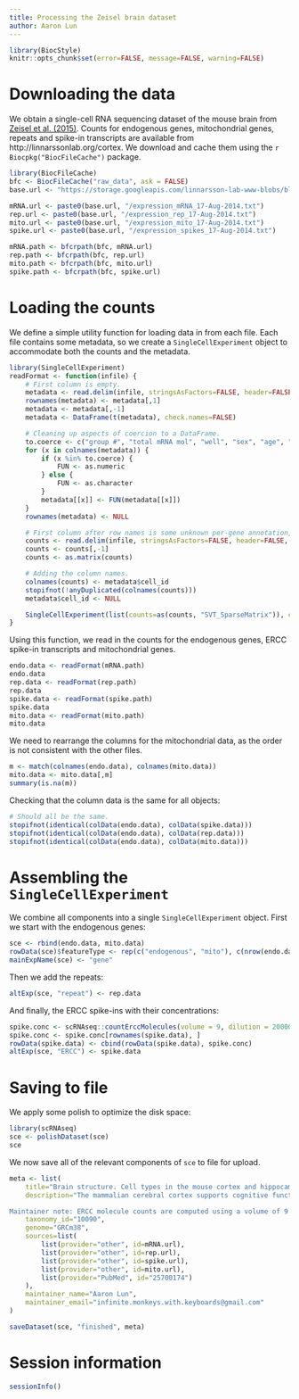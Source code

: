 ```yaml
---
title: Processing the Zeisel brain dataset
author: Aaron Lun
---
```


```r
library(BiocStyle)
knitr::opts_chunk$set(error=FALSE, message=FALSE, warning=FALSE)
```

# Downloading the data

We obtain a single-cell RNA sequencing dataset of the mouse brain from [Zeisel et al. (2015)](https://doi.org/10.1126/science.aaa1934).
Counts for endogenous genes, mitochondrial genes, repeats and spike-in transcripts are available from http://linnarssonlab.org/cortex.
We download and cache them using the `r Biocpkg("BiocFileCache")` package.

```r
library(BiocFileCache)
bfc <- BiocFileCache("raw_data", ask = FALSE)
base.url <- "https://storage.googleapis.com/linnarsson-lab-www-blobs/blobs/cortex"

mRNA.url <- paste0(base.url, "/expression_mRNA_17-Aug-2014.txt")
rep.url <- paste0(base.url, "/expression_rep_17-Aug-2014.txt")
mito.url <- paste0(base.url, "/expression_mito_17-Aug-2014.txt")
spike.url <- paste0(base.url, "/expression_spikes_17-Aug-2014.txt")

mRNA.path <- bfcrpath(bfc, mRNA.url)
rep.path <- bfcrpath(bfc, rep.url)
mito.path <- bfcrpath(bfc, mito.url)
spike.path <- bfcrpath(bfc, spike.url)
```

# Loading the counts

We define a simple utility function for loading data in from each file. 
Each file contains some metadata, so we create a `SingleCellExperiment` object to accommodate both the counts and the metadata.

```r
library(SingleCellExperiment)
readFormat <- function(infile) { 
    # First column is empty.
    metadata <- read.delim(infile, stringsAsFactors=FALSE, header=FALSE, nrow=10)[,-1]
    rownames(metadata) <- metadata[,1]
    metadata <- metadata[,-1]
    metadata <- DataFrame(t(metadata), check.names=FALSE)

    # Cleaning up aspects of coercion to a DataFrame.
    to.coerce <- c("group #", "total mRNA mol", "well", "sex", "age", "diameter")
    for (x in colnames(metadata)) {
        if (x %in% to.coerce) {
            FUN <- as.numeric
        } else {
            FUN <- as.character
        }
        metadata[[x]] <- FUN(metadata[[x]])
    }
    rownames(metadata) <- NULL

    # First column after row names is some unknown per-gene annotation, let's just ditch it.
    counts <- read.delim(infile, stringsAsFactors=FALSE, header=FALSE, row.names=1, skip=11)
    counts <- counts[,-1] 
    counts <- as.matrix(counts)

    # Adding the column names.
    colnames(counts) <- metadata$cell_id
    stopifnot(!anyDuplicated(colnames(counts)))
    metadata$cell_id <- NULL

    SingleCellExperiment(list(counts=as(counts, "SVT_SparseMatrix")), colData=metadata)
}
```

Using this function, we read in the counts for the endogenous genes, ERCC spike-in transcripts and mitochondrial genes.

```r
endo.data <- readFormat(mRNA.path)
endo.data
rep.data <- readFormat(rep.path)
rep.data
spike.data <- readFormat(spike.path)
spike.data
mito.data <- readFormat(mito.path)
mito.data
```

We need to rearrange the columns for the mitochondrial data, as the order is not consistent with the other files.

```r
m <- match(colnames(endo.data), colnames(mito.data))
mito.data <- mito.data[,m]
summary(is.na(m))
```

Checking that the column data is the same for all objects:

```r
# Should all be the same.
stopifnot(identical(colData(endo.data), colData(spike.data))) 
stopifnot(identical(colData(endo.data), colData(rep.data)))
stopifnot(identical(colData(endo.data), colData(mito.data)))
```

# Assembling the `SingleCellExperiment`

We combine all components into a single `SingleCellExperiment` object.
First we start with the endogenous genes:

```r
sce <- rbind(endo.data, mito.data)
rowData(sce)$featureType <- rep(c("endogenous", "mito"), c(nrow(endo.data), nrow(mito.data)))
mainExpName(sce) <- "gene"
```

Then we add the repeats:

```r
altExp(sce, "repeat") <- rep.data
```

And finally, the ERCC spike-ins with their concentrations:

```r
spike.conc <- scRNAseq::countErccMolecules(volume = 9, dilution = 20000)
spike.conc <- spike.conc[rownames(spike.data), ]
rowData(spike.data) <- cbind(rowData(spike.data), spike.conc)
altExp(sce, "ERCC") <- spike.data
```

# Saving to file

We apply some polish to optimize the disk space:

```r
library(scRNAseq)
sce <- polishDataset(sce)
sce
```

We now save all of the relevant components of `sce` to file for upload.

```r
meta <- list(
    title="Brain structure. Cell types in the mouse cortex and hippocampus revealed by single-cell RNA-seq",
    description="The mammalian cerebral cortex supports cognitive functions such as sensorimotor integration, memory, and social behaviors. Normal brain function relies on a diverse set of differentiated cell types, including neurons, glia, and vasculature. Here, we have used large-scale single-cell RNA sequencing (RNA-seq) to classify cells in the mouse somatosensory cortex and hippocampal CA1 region. We found 47 molecularly distinct subclasses, comprising all known major cell types in the cortex. We identified numerous marker genes, which allowed alignment with known cell types, morphology, and location. We found a layer I interneuron expressing Pax6 and a distinct postmitotic oligodendrocyte subclass marked by Itpr2. Across the diversity of cortical cell types, transcription factors formed a complex, layered regulatory code, suggesting a mechanism for the maintenance of adult cell type identity.

Maintainer note: ERCC molecule counts are computed using a volume of 9 nL per cell at a dilution of 1:20000.",
    taxonomy_id="10090",
    genome="GRCm38",
    sources=list(
        list(provider="other", id=mRNA.url),
        list(provider="other", id=rep.url),
        list(provider="other", id=spike.url),
        list(provider="other", id=mito.url),
        list(provider="PubMed", id="25700174")
    ),
    maintainer_name="Aaron Lun",
    maintainer_email="infinite.monkeys.with.keyboards@gmail.com"
)

saveDataset(sce, "finished", meta)
```

# Session information {-}

```r
sessionInfo()
```
